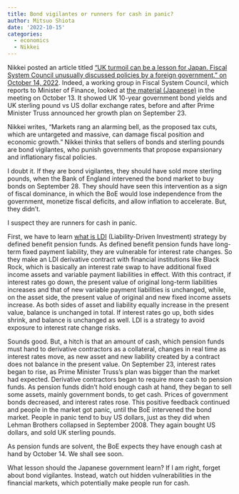 ```yaml
---
title: Bond vigilantes or runners for cash in panic?
author: Mitsuo Shiota
date: '2022-10-15'
categories:
  - economics
  - Nikkei
---
```


Nikkei posted an article titled ["UK turmoil can be a lesson for Japan. Fiscal System Council unusually discussed policies by a foreign government." on October 14, 2022](https://www.nikkei.com/article/DGXZQOUA1335Q0T11C22A0000000/). Indeed, a working group in Fiscal System Council, which reports to Minister of Finance, looked at [the material (Japanese)](https://www.mof.go.jp/about_mof/councils/fiscal_system_council/sub-of_fiscal_system/proceedings/material/zaiseia20221013/01.pdf) in the meeting on October 13. It showed UK 10-year government bond yields and UK sterling pound vs US dollar exchange rates, before and after Prime Minister Truss announced her growth plan on September 23.

Nikkei writes, "Markets rang an alarming bell, as the proposed tax cuts, which are untargeted and massive, can damage fiscal position and economic growth." Nikkei thinks that sellers of bonds and sterling pounds are bond vigilantes, who punish governments that propose expansionary and inflationary fiscal policies.

I doubt it. If they are bond vigilantes, they should have sold more sterling pounds, when the Bank of England intervened the bond market to buy bonds on September 28. They should have seen this intervention as a sign of fiscal dominance, in which the BoE would lose independence from the government, monetize fiscal deficits, and allow inflation to accelerate. But, they didn't.

I suspect they are runners for cash in panic.

First, we have to learn [what is LDI](https://www.reuters.com/markets/europe/what-is-ldi-liability-driven-investment-strategy-explained-2022-10-04/) (Liability-Driven Investment) strategy by defined benefit pension funds. As defined benefit pension funds have long-term fixed payment liability, they are vulnerable for interest rate changes. So they make an LDI derivative contract with financial institutions like Black Rock, which is basically an interest rate swap to have additional fixed income assets and variable payment liabilities in effect. With this contract, if interest rates go down, the present value of original long-term liabilities increases and that of new variable payment liabilities is unchanged, while, on the asset side, the present value of original and new fixed income assets increase. As both sides of asset and liability equally increase in the present value, balance is unchanged in total. If interest rates go up, both sides shrink, and balance is unchanged as well. LDI is a strategy to avoid exposure to interest rate change risks.

Sounds good. But, a hitch is that an amount of cash, which pension funds must hand to derivative contractors as a collateral, changes in real time as interest rates move, as new asset and new liability created by a contract does not balance in the present value. On September 23, interest rates began to rise, as Prime Minister Truss's plan was bigger than the market had expected. Derivative contractors began to require more cash to pension funds. As pension funds didn't hold enough cash at hand, they began to sell some assets, mainly government bonds, to get cash. Prices of government bonds decreased, and interest rates rose. This positive feedback continued and people in the market got panic, until the BoE intervened the bond market. People in panic tend to buy US dollars, just as they did when Lehman Brothers collapsed in September 2008. They again bought US dollars, and sold UK sterling pounds.

As pension funds are solvent, the BoE expects they have enough cash at hand by October 14. We shall see soon.

What lesson should the Japanese government learn? If I am right, forget about bond vigilantes. Instead, watch out hidden vulnerabilities in the financial markets, which potentially make people run for cash.
